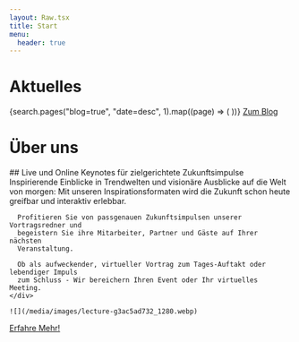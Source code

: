 ```yaml
---
layout: Raw.tsx
title: Start
menu:
  header: true
---
```


<h1 class="my-8 font-thin text-5xl">Aktuelles</h1>

<div>
  {search.pages("blog=true", "date=desc", 1).map((page) => (
    <a href={page.data.url}>
      <comp.BlogListItem page={page} />
    </a>
  ))}
  <a class="btn btn-primary mt-2" href="/blog/page/1">
    Zum Blog
  </a>
</div>

<h1 class="my-8 font-thin text-5xl">Über uns</h1>

<div data-markdown="true">
## Live und Online Keynotes für zielgerichtete Zukunftsimpulse

  <div class="flex flex-col md:flex-row flex-break">
    <div>
      Inspirierende Einblicke in Trendwelten und visionäre Ausblicke auf die Welt von
      morgen: Mit unseren Inspirationsformaten wird die Zukunft schon heute greifbar
      und interaktiv erlebbar.

      Profitieren Sie von passgenauen Zukunftsimpulsen unserer Vortragsredner und
      begeistern Sie ihre Mitarbeiter, Partner und Gäste auf Ihrer nächsten
      Veranstaltung.

      Ob als aufweckender, virtueller Vortrag zum Tages-Auftakt oder lebendiger Impuls
      zum Schluss - Wir bereichern Ihren Event oder Ihr virtuelles Meeting.
    </div>

    ![](/media/images/lecture-g3ac5ad732_1280.webp)

  </div>
  <a class="btn btn-primary" href="/ueber-uns">
    Erfahre Mehr!
  </a>
</div>
